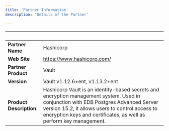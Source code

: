 ```yaml
---
title: 'Partner Information'
description: 'Details of the Partner'

---
```

| &nbsp;     | &nbsp; |
| ----------- | ----------- |
| **Partner Name**      |    Hashicorp    |
| **Web Site**      |   https://www.hashicorp.com/   |
| **Partner Product**   |   Vault     |
| **Version**   |  Vault v1.12.6+ent, v1.13.2+ent     |
| **Product Description**      |  Hashicorp Vault is an identity-based secrets and encryption management system. Used in conjunction with EDB Postgres Advanced Server version 15.2, it allows users to control access to encryption keys and certificates, as well as perform key management.   |
